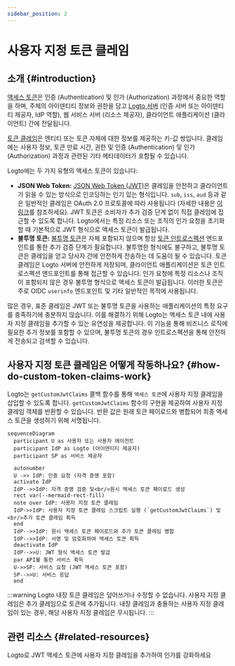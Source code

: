 ```yaml
---
sidebar_position: 2
---
```


# 사용자 지정 토큰 클레임

## 소개 \{#introduction}

[액세스 토큰](https://auth.wiki/access-token)은 인증 (Authentication) 및 인가 (Authorization) 과정에서 중요한 역할을 하며, 주체의 아이덴티티 정보와 권한을 담고 [Logto 서버](/concepts/core-service) (인증 서버 또는 아이덴티티 제공자, IdP 역할), 웹 서비스 서버 (리소스 제공자), 클라이언트 애플리케이션 (클라이언트) 간에 전달됩니다.

[토큰 클레임](https://auth.wiki/claim)은 엔티티 또는 토큰 자체에 대한 정보를 제공하는 키-값 쌍입니다. 클레임에는 사용자 정보, 토큰 만료 시간, 권한 및 인증 (Authentication) 및 인가 (Authorization) 과정과 관련된 기타 메타데이터가 포함될 수 있습니다.

Logto에는 두 가지 유형의 액세스 토큰이 있습니다:

- **JSON Web Token:** [JSON Web Token (JWT)](https://auth.wiki/jwt)은 클레임을 안전하고 클라이언트가 읽을 수 있는 방식으로 인코딩하는 인기 있는 형식입니다. `sub`, `iss`, `aud` 등과 같은 일반적인 클레임은 OAuth 2.0 프로토콜에 따라 사용됩니다 (자세한 내용은 [이 링크](https://datatracker.ietf.org/doc/html/rfc7519#section-4)를 참조하세요). JWT 토큰은 소비자가 추가 검증 단계 없이 직접 클레임에 접근할 수 있도록 합니다. Logto에서는 특정 리소스 또는 조직의 인가 요청을 초기화할 때 기본적으로 JWT 형식으로 액세스 토큰이 발급됩니다.
- **불투명 토큰:** [불투명 토큰](http://localhost:3000/concepts/opaque-token)은 자체 포함되지 않으며 항상 [토큰 인트로스펙션](https://auth.wiki/token-introspection) 엔드포인트를 통한 추가 검증 단계가 필요합니다. 불투명한 형식에도 불구하고, 불투명 토큰은 클레임을 얻고 당사자 간에 안전하게 전송하는 데 도움이 될 수 있습니다. 토큰 클레임은 Logto 서버에 안전하게 저장되며, 클라이언트 애플리케이션은 토큰 인트로스펙션 엔드포인트를 통해 접근할 수 있습니다. 인가 요청에 특정 리소스나 조직이 포함되지 않은 경우 불투명 형식으로 액세스 토큰이 발급됩니다. 이러한 토큰은 주로 OIDC `userinfo` 엔드포인트 및 기타 일반적인 목적에 사용됩니다.

많은 경우, 표준 클레임은 JWT 또는 불투명 토큰을 사용하는 애플리케이션의 특정 요구를 충족하기에 충분하지 않습니다. 이를 해결하기 위해 Logto는 액세스 토큰 내에 사용자 지정 클레임을 추가할 수 있는 유연성을 제공합니다. 이 기능을 통해 비즈니스 로직에 필요한 추가 정보를 포함할 수 있으며, 불투명 토큰의 경우 인트로스펙션을 통해 안전하게 전송되고 검색할 수 있습니다.

## 사용자 지정 토큰 클레임은 어떻게 작동하나요? \{#how-do-custom-token-claims-work}

Logto는 `getCustomJwtClaims` 콜백 함수를 통해 `액세스 토큰`에 사용자 지정 클레임을 삽입할 수 있도록 합니다. `getCustomJwtClaims` 함수의 구현을 제공하여 사용자 지정 클레임 객체를 반환할 수 있습니다. 반환 값은 원래 토큰 페이로드와 병합되어 최종 액세스 토큰을 생성하기 위해 서명됩니다.

```mermaid
sequenceDiagram
  participant U as 사용자 또는 사용자 에이전트
  participant IdP as Logto (아이덴티티 제공자)
  participant SP as 서비스 제공자

  autonumber
  U ->> IdP: 인증 요청 (자격 증명 포함)
  activate IdP
  IdP-->>IdP: 자격 증명 검증 및<br/>원시 액세스 토큰 페이로드 생성
  rect var(--mermaid-rect-fill)
  note over IdP: 사용자 지정 토큰 클레임
  IdP->>IdP: 사용자 지정 토큰 클레임 스크립트 실행 (`getCustomJwtClaims`) 및<br/>추가 토큰 클레임 획득
  end
  IdP-->>IdP: 원시 액세스 토큰 페이로드와 추가 토큰 클레임 병합
  IdP-->>IdP: 서명 및 암호화하여 액세스 토큰 획득
  deactivate IdP
  IdP-->>U: JWT 형식 액세스 토큰 발급
  par API를 통한 서비스 획득
  U->>SP: 서비스 요청 (JWT 액세스 토큰 포함)
  SP-->>U: 서비스 응답
  end
```

:::warning
Logto 내장 토큰 클레임은 덮어쓰거나 수정할 수 없습니다. 사용자 지정 클레임은 추가 클레임으로 토큰에 추가됩니다. 내장 클레임과 충돌하는 사용자 지정 클레임이 있는 경우, 해당 사용자 지정 클레임은 무시됩니다.
:::

## 관련 리소스 \{#related-resources}

<Url href="https://blog.logto.io/glance-on-custom-jwt-access-token-claims">
  Logto로 JWT 액세스 토큰에 사용자 지정 클레임을 추가하여 인가를 강화하세요
</Url>
